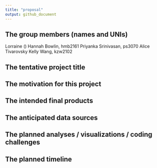 ```yaml
---
title: "proposal"
output: github_document
---
```


## The group members (names and UNIs)

Lorraine ()
Hannah Bowlin, hmb2161
Priyanka Srinivasan, ps3070
Alice Tivarovsky
Kelly Wang, kzw2102

## The tentative project title

## The motivation for this project

## The intended final products

## The anticipated data sources

## The planned analyses / visualizations / coding challenges

## The planned timeline